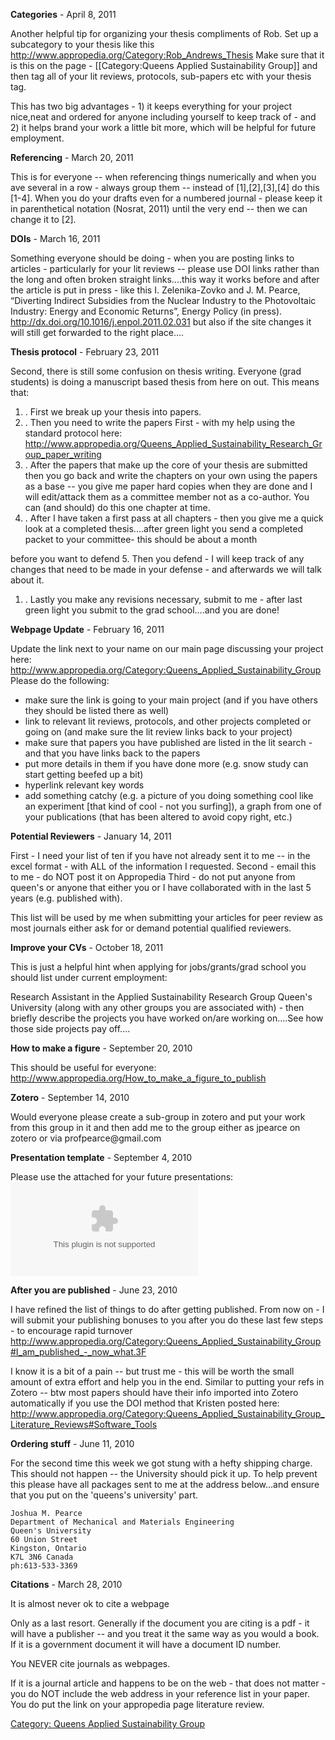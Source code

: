 {{QASpage}}

'''Categories''' - April 8, 2011

Another helpful tip for organizing your thesis compliments of Rob. Set up a subcategory to your thesis like this http://www.appropedia.org/Category:Rob_Andrews_Thesis
Make sure that it is this on the page - <nowiki>[[Category:Queens Applied Sustainability Group]]</nowiki> and then tag all of your lit reviews, protocols, sub-papers etc with your thesis tag.

This has two big advantages - 1) it keeps everything for your project nice,neat and ordered for anyone including yourself to keep track of - and 2) it helps brand your work a little bit more, which will be helpful for future employment.


'''Referencing''' - March 20, 2011

This is for everyone -- when referencing things numerically and when you ave several in a row - always group them -- instead of [1],[2],[3],[4] do this [1-4]. When you do your drafts even for a numbered journal - please keep it in parenthetical notation (Nosrat, 2011) until the very end -- then we can change it to [2].


'''DOIs''' - March 16, 2011

Something everyone should be doing - when you are posting links to articles - particularly for your lit reviews -- please use DOI links rather than the long and often broken straight links....this way it works before and after the article is put in press - like this I. Zelenika-Zovko and J. M. Pearce,  “Diverting Indirect Subsidies from the Nuclear Industry to the Photovoltaic Industry: Energy and Economic Returns”, Energy Policy (in press). http://dx.doi.org/10.1016/j.enpol.2011.02.031 but also if the site changes it will still get forwarded to the right place....


'''Thesis protocol''' - February 23, 2011 

Second, there is still some confusion on thesis writing. Everyone (grad students) is doing a manuscript based thesis from here on out. This means that:

#. First we break up your thesis into papers.
#. Then you need to write the papers First - with my help using the standard protocol here: http://www.appropedia.org/Queens_Applied_Sustainability_Research_Group_paper_writing
#. After the papers that make up the core of your thesis are submitted then you go back and write the chapters on your own using the papers as a base -- you give me paper hard copies when they are done and I will edit/attack them as a committee member not as a co-author. You can (and should) do this one chapter at time.
#. After I have taken a first pass at all chapters - then you give me a quick look at a completed thesis....after green light you send a completed packet to your committee- this should be about a month
before you want to defend 5. Then you defend - I will keep track of any changes that need to be made in your defense - and afterwards we will talk about it.
#. Lastly you make any revisions necessary, submit to me - after last green light you submit to the grad school....and you are done!


'''Webpage Update''' - February 16, 2011

Update the link next to your name on our main page discussing your project here: http://www.appropedia.org/Category:Queens_Applied_Sustainability_Group
Please do the following:
* make sure the link is going to your main project (and if you have others they should be listed there as well)
* link to relevant lit reviews, protocols, and other projects completed or going on (and make sure the lit review links back to your project)
* make sure that papers you have published are listed in the lit search - and that you have links back to the papers
* put more details in them if you have done more (e.g. snow study can start getting beefed up a bit)
* hyperlink [[ ]] relevant key words
* add something catchy (e.g. a picture of you doing something cool like an experiment [that kind of cool - not you surfing]), a graph from one of your publications (that has been altered to avoid copy right, etc.)


'''Potential Reviewers''' - January 14, 2011

First - I need your list of ten if you have not already sent it to me -- in the excel format - with ALL of the information I requested.
Second - email this to me - do NOT post it on Appropedia
Third - do not put anyone from queen's or anyone that either you or I have collaborated with in the last 5 years (e.g. published with).

This list will be used by me when submitting your articles for peer review as most journals either ask for or demand potential qualified reviewers.



'''Improve your CVs''' - October 18, 2011

This is just a helpful hint when applying for jobs/grants/grad school you should list under current employment:

Research Assistant in the Applied Sustainability Research Group Queen's University (along with any other groups you are associated with) - then briefly describe the projects you have worked on/are working on....See how those side projects pay off....


'''How to make a figure''' - September 20, 2010

This should be useful for everyone:
http://www.appropedia.org/How_to_make_a_figure_to_publish


'''Zotero''' - September 14, 2010

Would everyone please create a sub-group in zotero and put your work from this group in it and then add me to the group either as jpearce on zotero or via profpearce@gmail.com


'''Presentation template''' - September 4, 2010

Please use the attached for your future presentations: [[File:QueensTemplate-jmp.ppt]]


'''After you are published''' - June 23, 2010

I have refined the list of things to do after getting published. From now on - I will submit your publishing bonuses to you after you do these last few steps - to encourage rapid turnover http://www.appropedia.org/Category:Queens_Applied_Sustainability_Group#I_am_published_-_now_what.3F

I know it is a bit of a pain -- but trust me - this will be worth the small amount of extra effort and help you in the end. Similar to putting your refs in Zotero -- btw most papers should have their info imported into Zotero automatically if you use the DOI method that Kristen posted here:
http://www.appropedia.org/Category:Queens_Applied_Sustainability_Group_Literature_Reviews#Software_Tools


'''Ordering stuff''' - June 11, 2010

For the second time this week we got stung with a hefty shipping charge. This should not happen -- the University should pick it up. To help prevent this please have all packages sent to me at the address below...and ensure that you put on the 'queens's university' part.

 Joshua M. Pearce
 Department of Mechanical and Materials Engineering
 Queen's University
 60 Union Street
 Kingston, Ontario
 K7L 3N6 Canada
 ph:613-533-3369


'''Citations''' - March 28, 2010

It is almost never ok to cite a webpage 

Only as a last resort. Generally if the document you are citing is a pdf - it will have a publisher -- and you treat it the same way as you would a book. If it is a government document it will have a document ID number.  

You NEVER cite journals as webpages.

If it is a journal article and happens to be on the web - that does not matter - you do NOT include the web address in your reference list in your paper. You do put the link on your appropedia page literature review.

[[Category: Queens Applied Sustainability Group]]
